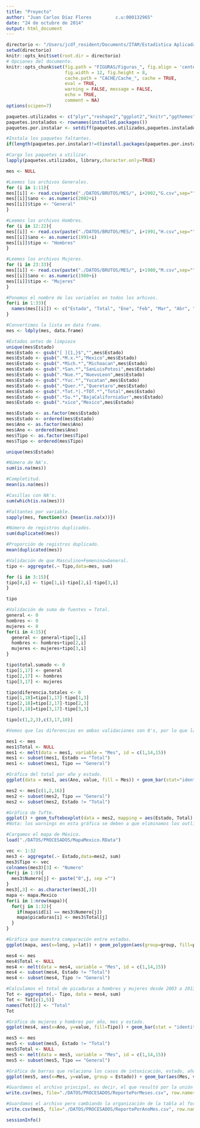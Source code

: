 ```yaml
---
title: "Proyecto"
author: "Juan Carlos Díaz Flores         c.u:000132965"
date: "24 de octubre de 2014"
output: html_document
---
```


```r
directorio <- "/Users/jcdf_resident/Documents/ITAM/Estadística Aplicada I/Proyecto"
setwd(directorio)
knitr::opts_knit$set(root.dir = directorio)
# Opciones del documento.
knitr::opts_chunk$set(fig.path = "FIGURAS/Figuras_", fig.align = 'center',
                      fig.width = 12, fig.height = 8, 
                      cache.path = "CACHE/Cache_", cache = TRUE, 
                      eval = TRUE, 
                      warning = FALSE, message = FALSE,
                      echo = TRUE, 
                      comment = NA)
options(scipen=7)
```

```r
paquetes.utilizados <- c("plyr","reshape2","ggplot2","knitr","ggthemes","scales")
paquetes.instalados <- rownames(installed.packages())
paquetes.por.instalar <- setdiff(paquetes.utilizados,paquetes.instalados)

#Instala los paquetes faltantes.
if(length(paquetes.por.instalar)!=0)install.packages(paquetes.por.instalar)

#Carga los paquetes a utilizar.
lapply(paquetes.utilizados, library,character.only=TRUE)
```

```r
mes <- NULL

#Leemos los archivos Generales.
for (i in 1:11){
mes[[i]] <- read.csv(paste("./DATOS/BRUTOS/MES/", i+2002,"G.csv",sep=""),sep=",", header= TRUE,stringsAsFactors=TRUE)
mes[[i]]$ano <- as.numeric(2002+i)
mes[[i]]$tipo <- "General"
}

#Leemos los archivos Hombres.
for (i in 12:22){
mes[[i]] <- read.csv(paste("./DATOS/BRUTOS/MES/", i+1991,"H.csv",sep=""),sep=",", header= TRUE,stringsAsFactors=TRUE)
mes[[i]]$ano <- as.numeric(1991+i)
mes[[i]]$tipo <- "Hombres"
}

#Leemos los archivos Mujeres.
for (i in 23:33){
mes[[i]] <- read.csv(paste("./DATOS/BRUTOS/MES/", i+1980,"M.csv",sep=""),sep=",", header= TRUE,stringsAsFactors=TRUE)
mes[[i]]$ano <- as.numeric(1980+i)
mes[[i]]$tipo <- "Mujeres"
}

#Ponemos el nombre de las variables en todos los arhivos.
for(i in 1:33){
  names(mes[[i]]) <- c("Estado", "Total", "Ene", "Feb", "Mar", "Abr", "May", "Jun", "Jul", "Ago", "Sep", "Oct", "Nov", "Dic", "Ano", "Tipo") 
}

#Convertimos la lista en data frame.
mes <- ldply(mes, data.frame)
```

```r
#Estados antes de limpieza
unique(mes$Estado)
mes$Estado <- gsub("[ ]{1,}$","",mes$Estado)
mes$Estado <- gsub(".*M.x.*","Mexico",mes$Estado)
mes$Estado <- gsub(".*Mich.*","Michoacan",mes$Estado)
mes$Estado <- gsub(".*San.*","SanLuisPotosi",mes$Estado)
mes$Estado <- gsub(".*Nue.*","NuevoLeon",mes$Estado)
mes$Estado <- gsub(".*Yuc.*","Yucatan",mes$Estado)
mes$Estado <- gsub(".*Quer.*","Queretaro",mes$Estado)
mes$Estado <- gsub(".*Tot.*|.*TOT.*","Total",mes$Estado)
mes$Estado <- gsub(".*Su.*","BajaCaliforniaSur",mes$Estado)
mes$Estado <- gsub(".*xico","Mexico",mes$Estado)

mes$Estado <- as.factor(mes$Estado)
mes$Estado <- ordered(mes$Estado)
mes$Ano <- as.factor(mes$Ano)
mes$Ano <- ordered(mes$Ano)
mes$Tipo <- as.factor(mes$Tipo)
mes$Tipo <- ordered(mes$Tipo)

unique(mes$Estado)
```

```r
#Número de NA's.
sum(is.na(mes))

#Completitud.
mean(is.na(mes))

#Casillas con NA's.
sum(which(is.na(mes)))

#Faltantes por variable.
sapply(mes, function(x) {mean(is.na(x))}) 

#Número de registros duplicados.
sum(duplicated(mes))

#Proporción de registros duplicado.
mean(duplicated(mes))

#Validación de que Masculino+Femenino=General.
tipo <- aggregate(.~ Tipo,data=mes, sum)

for (i in 3:15){
tipo[4,i] <- tipo[1,i]-tipo[2,i]-tipo[3,i]
}

tipo

#Validación de suma de fuentes = Total.
general <- 0
hombres <- 0
mujeres <- 0
for(i in 4:15){
  general <- general+tipo[1,i]
  hombres <- hombres+tipo[2,i]
  mujeres <- mujeres+tipo[3,i]
}

tipo$total.sumado <- 0
tipo[1,17] <- general
tipo[2,17] <- hombres
tipo[3,17] <- mujeres

tipo$diferencia.totales <- 0
tipo[1,18]=tipo[1,17]-tipo[1,3]
tipo[2,18]=tipo[2,17]-tipo[2,3]
tipo[3,18]=tipo[3,17]-tipo[3,3]

tipo[c(1,2,3),c(3,17,18)]

#Vemos que las diferencias en ambas validaciones son 0's, por lo que la información es verídica. La prueba de rangos indica que igual estan estructurados de manera correcta, ninguna fuente proporcionó mas datos que el total reportado.
```

```r
mes1 <- mes
mes1$Total <- NULL
mes1 <- melt(data = mes1, variable = "Mes", id = c(1,14,15)) 
mes1 <- subset(mes1, Estado == "Total")
mes1 <- subset(mes1, Tipo == "General")

#Gráfica del total por año y estado.
ggplot(data = mes1, aes(Ano, value, fill = Mes)) + geom_bar(stat="identity")  + facet_wrap(~ Mes, ncol = 1) + labs(title = "Intoxicación por Picaduras de Alacrán (Población general)", x = "Año", y = "Casos de intoxicación") + theme_bw() + theme(axis.text.x = element_text(angle = 90, hjust = 1, vjust = 0.5), strip.text = element_text(face = "bold"), strip.background = element_blank(), panel.border = element_rect(colour = grey(.90)), axis.ticks = element_line(colour=grey(.90), size = .5), axis.text = element_text(colour=grey(.55)), axis.title = element_text(colour=grey(.45)), legend.key = element_blank()) + guides(fill=FALSE)

mes2 <- mes[c(1,2,16)]
mes2 <- subset(mes2, Tipo == "General")
mes2 <- subset(mes2, Estado != "Total")

#Gráfica de Tufte.
ggplot() + geom_tufteboxplot(data = mes2, mapping = aes(Estado, Total), outlier.shape = NA) + labs(title = "Intoxicación por picadura de alacrán 2003 a 2013", x = "Estado", y = "Casos de intoxicación")  + theme(axis.text.x  = element_text(angle=90, vjust=0.5, size=16)) + coord_cartesian(ylim=c(0,70000))
#Nota: los warnings en esta gráfica se deben a que eliminamos los outliers ya que los boxplots de Tufte no los consideran.

#Cargamos el mapa de México.
load("./DATOS/PROCESADOS/MapaMexico.RData")

vec <- 1:32
mes3 <- aggregate(.~ Estado,data=mes2, sum)
mes3$Tipo <- vec
colnames(mes3)[3] <- "Numero"
for(j in 1:9){
  mes3$Numero[j] <- paste("0",j, sep ="")
}
mes3[,3] <- as.character(mes3[,3])
mapa <- mapa.Mexico
for(i in 1:nrow(mapa)){
  for(j in 1:32){
    if(mapa$id[i] == mes3$Numero[j])
    mapa$picaduras[i] <- mes3$Total[j]
  }
}

#Gráfica que muestra comparación entre estados.
ggplot(mapa, aes(x=long, y=lat)) + geom_polygon(aes(group=group, fill=picaduras), col=NA,lwd=0) + scale_colour_gradient(low='white', high='grey20') + scale_colour_grey() + scale_y_continuous(breaks = NULL, labels = comma) + scale_x_continuous(breaks = NULL) + xlab("") + ylab("") + theme(panel.background = element_rect(fill = rgb(78/255,179/255,211/255,.1), colour = "white"))+ labs(title = "Intoxicación por Picaduras de Alacrán  2003 a 2013") + guides(fill=guide_legend(title="Casos de Intoxicación"))

mes4 <- mes
mes4$Total <- NULL
mes4 <- melt(data = mes4, variable = "Mes", id = c(1,14,15)) 
mes4 <- subset(mes4, Estado != "Total")
mes4 <- subset(mes4, Tipo != "General")

#Calculamos el total de picaduras a hombres y mujeres desde 2003 a 2013.
Tot <- aggregate(.~ Tipo, data = mes4, sum)
Tot <- Tot[c(1,5)]
names(Tot)[2] <- "Total"
Tot

#Gráfica de mujeres y hombres por año, mes y estado.
ggplot(mes4, aes(x=Ano, y=value, fill=Tipo)) + geom_bar(stat = "identity", position = "dodge") + facet_grid(Mes ~ Estado) + theme(axis.text.x = element_blank()) + labs(title = "Casos de intoxicación Hombres y Mujeres", x = "Año", y = "Casos de intoxicación") + scale_fill_manual(values=c("blue", "red"))

mes5 <- mes
mes5 <- subset(mes5, Estado != "Total")
mes5$Total <- NULL
mes5 <- melt(data = mes5, variable = "Mes", id = c(1,14,15))
mes5 <- subset(mes5, Tipo == "General")

#Gráfica de barras que relaciona los casos de intoxicación, estado, año y mes.
ggplot(mes5, aes(x=Mes, y=value, group = Estado)) + geom_bar(aes(Mes, value, colour = Estado),stat = "identity", position = "identity") + facet_wrap(~ Estado, ncol = 8, nrow = 4) + theme(axis.text.x = element_text(size = rel(.9), angle = 90, hjust = 1)) + theme(legend.position="none") + labs(title = "Gráfica de barras por estado y mes", x = "Mes", y = "Casos de intoxicación")

```

```r
#Guardamos el archivo principal, es decir, el que resultó por la unión de los 33 data frames.
write.csv(mes, file="./DATOS/PROCESADOS/ReportePorMeses.csv", row.names=F)

#Guardamos el archivo pero cambiando la organización de la tabla al formato largo.
write.csv(mes5, file="./DATOS/PROCESADOS/ReportePorAnoMes.csv", row.names=F)
```

```r
sessionInfo()
```